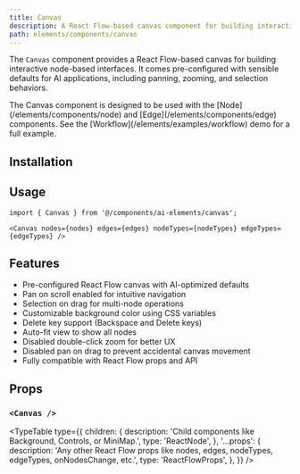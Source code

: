 ```yaml
---
title: Canvas
description: A React Flow-based canvas component for building interactive node-based interfaces.
path: elements/components/canvas
---
```


The `Canvas` component provides a React Flow-based canvas for building interactive node-based interfaces. It comes pre-configured with sensible defaults for AI applications, including panning, zooming, and selection behaviors.

<Callout>
  The Canvas component is designed to be used with the [Node](/elements/components/node) and [Edge](/elements/components/edge) components. See the [Workflow](/elements/examples/workflow) demo for a full example.
</Callout>

## Installation

<ElementsInstaller path="canvas" />

## Usage

```tsx
import { Canvas } from '@/components/ai-elements/canvas';
```

```tsx
<Canvas nodes={nodes} edges={edges} nodeTypes={nodeTypes} edgeTypes={edgeTypes} />
```

## Features

- Pre-configured React Flow canvas with AI-optimized defaults
- Pan on scroll enabled for intuitive navigation
- Selection on drag for multi-node operations
- Customizable background color using CSS variables
- Delete key support (Backspace and Delete keys)
- Auto-fit view to show all nodes
- Disabled double-click zoom for better UX
- Disabled pan on drag to prevent accidental canvas movement
- Fully compatible with React Flow props and API

## Props

### `<Canvas />`

<TypeTable
  type={{
    children: {
      description: 'Child components like Background, Controls, or MiniMap.',
      type: 'ReactNode',
    },
    '...props': {
      description: 'Any other React Flow props like nodes, edges, nodeTypes, edgeTypes, onNodesChange, etc.',
      type: 'ReactFlowProps',
    },
  }}
/>